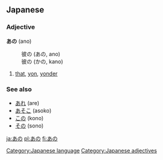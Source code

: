 ==Japanese==                                     
===Adjective===
'''あの''' (ano)
:彼の (あの, ano)
:彼の (かの, kano)
# [[that]], [[yon]], [[yonder]]

===See also===
*[[あれ]] (are)
*[[あそこ]] (asoko)
*[[この]] (kono)
*[[その]] (sono)
<!-- this section should contain only a- forms and -no forms of the ko-so-a-do words -->

[[Category:Japanese language]]
[[Category:Japanese adjectives]]

[[ja:あの]] 
[[pl:あの]]
[[fi:あの]]